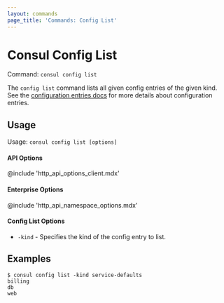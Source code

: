 ```yaml
---
layout: commands
page_title: 'Commands: Config List'
---
```



# Consul Config List

Command: `consul config list`

The `config list` command lists all given config entries of the given kind.
See the [configuration entries docs](/docs/agent/config-entries) for more
details about configuration entries.

## Usage

Usage: `consul config list [options]`

#### API Options

@include 'http_api_options_client.mdx'

#### Enterprise Options

@include 'http_api_namespace_options.mdx'

#### Config List Options

- `-kind` - Specifies the kind of the config entry to list.

## Examples

    $ consul config list -kind service-defaults
    billing
    db
    web
